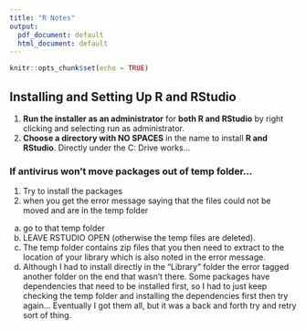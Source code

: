```yaml
---
title: "R Notes"
output:
  pdf_document: default
  html_document: default
---
```


```r
knitr::opts_chunk$set(echo = TRUE)
```

## Installing and Setting Up R and RStudio

1. **Run the installer as an administrator** for **both R and RStudio** by right clicking and selecting run as administrator.
2. **Choose a directory with NO SPACES** in the name to install **R and RStudio**.  Directly under the C: Drive works...

### If antivirus won't move packages out of temp folder...

1. Try to install the packages
2. when you get the error message saying that the files could not be moved and are in the temp folder 
  a. go to that temp folder
  b. LEAVE RSTUDIO OPEN (otherwise the temp files are deleted).  
  c. The temp folder contains zip files that you then need to extract to the location of your library which is also noted in the error message.  
  d. Although I had to install directly in the "Library" folder the error tagged another folder on the end that wasn't there.  Some packages have dependencies that need to be installed first, so I had to just keep checking the temp folder and installing the dependencies first then try again...  Eventually I got them all, but it was a back and forth try and retry sort of thing.

